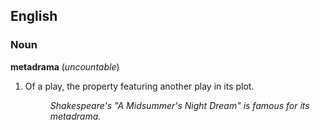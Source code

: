 ==English==
===Noun===
'''metadrama''' (''uncountable'')

#Of a play, the property featuring another play in its plot.
#:''Shakespeare's "A Midsummer's Night Dream" is famous for its metadrama.''